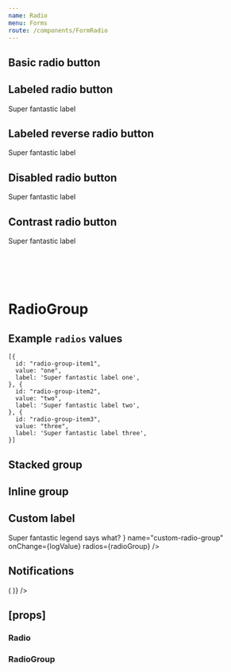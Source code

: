 ```yaml
---
name: Radio
menu: Forms
route: /components/FormRadio
---
```



<PageTitle title="Radio" src="components/Form/Radio" />

## Basic radio button

<Playground>
  <FormComponentDemo property="checked" initialValue={false}>
    <Radio name="basic-radio" id="demo-basic-radio" value="basic" onChange={logValue} />
  </FormComponentDemo>
</Playground>

## Labeled radio button

<Playground>
  <FormComponentDemo property="checked" initialValue={true}>
    <Radio name="labeled-radio" id="demo-labeled-radio" value="labeled" onChange={logValue}>
      Super fantastic label
    </Radio>
  </FormComponentDemo>
</Playground>

## Labeled reverse radio button

<Playground>
  <FormComponentDemo property="checked" initialValue={true}>
    <Radio name="labeled-reverse-radio" id="demo-labeled-reverse-radio" onChange={logValue} reverse>
      Super fantastic label
    </Radio>
  </FormComponentDemo>
</Playground>

## Disabled radio button

<Playground>
  <FormComponentDemo property="checked" initialValue={false}>
    <Radio disabled name="disabled-radio" id="demo-disabled-radio" value="disabled" onChange={logValue}>
      Super fantastic label
    </Radio>
  </FormComponentDemo>
</Playground>

## Contrast radio button

<Playground>
  <FormComponentDemo property="checked" initialValue={false} contrast>
    <Radio contrast name="contrast-radio" id="contrast-basic-radio" onChange={logValue}>
      Super fantastic label
    </Radio>
  </FormComponentDemo>
</Playground>

# <br />

# RadioGroup

## Example `radios` values

```
[{
  id: "radio-group-item1",
  value: "one",
  label: 'Super fantastic label one',
}, {
  id: "radio-group-item2",
  value: "two",
  label: 'Super fantastic label two',
}, {
  id: "radio-group-item3",
  value: "three",
  label: 'Super fantastic label three',
}]
```

## Stacked group

<Playground>
  <FormComponentDemo property="value" initialValue="one">
    <RadioGroup
      layout="stacked"
      legend="Super fantastic label says what?"
      name="stacked-radio-group"
      onChange={logValue}
      radios={radioGroup}
    />
  </FormComponentDemo>
</Playground>

## Inline group

<Playground>
  <FormComponentDemo property="value" initialValue="one">
    <RadioGroup
      layout="inline"
      legend="Super fantastic label says what?"
      name="inline-radio-group"
      onChange={logValue}
      radios={radioGroup}
    />
  </FormComponentDemo>
</Playground>

## Custom label

<Playground>
  <FormComponentDemo property="value" initialValue="one">
    <RadioGroup
      layout="inline"
      legend={
        <Typography as="legend" variants="medium-caps" style={{ marginBottom: '8px' }}>
          Super fantastic legend says what?
        </Typography>
      }
      name="custom-radio-group"
      onChange={logValue}
      radios={radioGroup}
    />
  </FormComponentDemo>
</Playground>

## Notifications

<Playground>
  <Looper
    list={['success', 'danger', 'warning', 'primary', 'neutral']}
    render={level => (
      <FormComponentDemo property="value" initialValue="one">
        <NotifiedRadioGroup
          layout="inline"
          legend="Super fantastic label says what?"
          name={`notified-radio-group-${level}`}
          onChange={logValue}
          radios={radioGroup}
          level={level}
          notification={`This is an example ${level} notification.`}
        />
      </FormComponentDemo>
    )}
  />
</Playground>

## \[props\]

### Radio

<Props of={Radio} />

### RadioGroup

<Props of={RadioGroup} />
